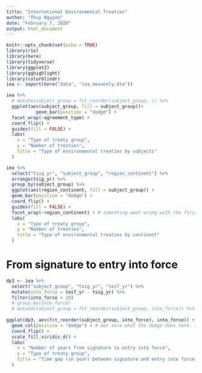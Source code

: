 ```yaml
---
title: "International Environmental Treaties"
author: "Thuy Nguyen"
date: "February 7, 2020"
output: html_document
---
```


```r
knitr::opts_chunk$set(echo = TRUE)
library(rio)
library(here)
library(tidyverse)
library(ggplot2)
library(gghighlight)
library(colorblindr)
iea <- import(here("data", "iea_measonly.dta"))
```

```r

iea %>% 
  # mutate(subject_group = fct_reorder(subject_group, )) %>% 
  ggplot(aes(subject_group, fill = subject_group))+
           geom_bar(position = "dodge") +
  facet_wrap(~agreement_type) +
  coord_flip() +
  guides(fill = FALSE) +
  labs(
    x = "Type of treaty group",
    y = "Number of treaties",
    title = "Type of environmental treaties by subjects"
  )
```


``` r
iea %>% 
  select("tsig_yr", "subject_group", "region_continent") %>% 
  arrange(tsig_yr) %>% 
  group_by(subject_group) %>% 
  ggplot(aes(region_continent, fill = subject_group)) +
  geom_bar(position = "dodge") +
  coord_flip() +
  guides(fill = FALSE) +
  facet_wrap(~region_continent) + # something went wrong with the first graph
  labs(
    x = "Type of treaty group",
    y = "Number of treaties",
    title = "Type of environmental treaties by continent"
  )

```

# From signature to entry into force


```r
dp3 <- iea %>% 
  select("subject_group", "tsig_yr", "teif_yr") %>% 
  mutate(into_force = teif_yr - tsig_yr) %>% 
  filter(into_force < 20) 
  # group_by(into_force) 
  # mutate(subject_group = fct_reorder(subject_group, into_force)) %>% 
  
ggplot(dp3, aes(fct_reorder(subject_group, into_force), into_force)) + # why fct_reorder doesn't work here?
  geom_col(position = "dodge") + # not sure what the dodge does here. I just got weird result without dodge. 
  coord_flip() +
  scale_fill_viridis_d() +
  labs(
    x = "Number of years from signature to entry into force",
    y = "Type of treaty group",
    title = "Time gap (in year) between signature and entry into force of environmental treaties "
  )

  
```


